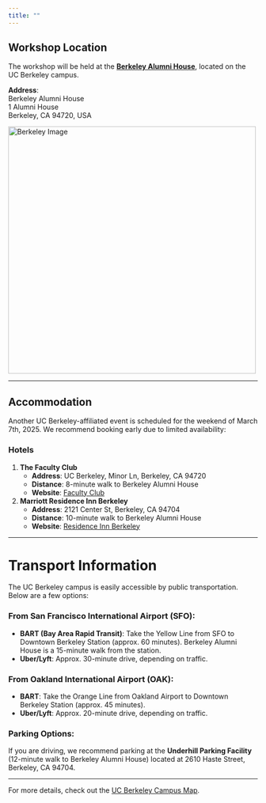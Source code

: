 ```yaml
---
title: ""
---
```


## Workshop Location

The workshop will be held at the [**Berkeley Alumni House**](https://alumni.berkeley.edu/cal-spirit/alumni-house/), located on the UC Berkeley campus.    

**Address**:  
Berkeley Alumni House   
1 Alumni House  
Berkeley, CA 94720, USA

<img src="Alumni_house.jpg" alt="Berkeley Image" width="500px" />  <!-- Adjust the width as needed -->

---

## Accommodation

Another UC Berkeley-affiliated event is scheduled for the weekend of March 7th, 2025. We recommend booking early due to limited availability:

### Hotels

1. **The Faculty Club**
   - **Address**: UC Berkeley, Minor Ln, Berkeley, CA 94720
   - **Distance**: 8-minute walk to Berkeley Alumni House
   - **Website**: [Faculty Club](https://www.berkeleyfacultyclub.com/)
   
2. **Marriott Residence Inn Berkeley**
   - **Address**: 2121 Center St, Berkeley, CA 94704
   - **Distance**: 10-minute walk to Berkeley Alumni House
   - **Website**: [Residence Inn Berkeley](https://www.marriott.com/en-us/hotels/oakrr-residence-inn-berkeley/overview/?scid=f2ae0541-1279-4f24-b197-a979c79310b0)

---

# Transport Information

The UC Berkeley campus is easily accessible by public transportation. Below are a few options:

### From San Francisco International Airport (SFO):
- **BART (Bay Area Rapid Transit)**: Take the Yellow Line from SFO to Downtown Berkeley Station (approx. 60 minutes). Berkeley Alumni House is a 15-minute walk from the station.
- **Uber/Lyft**: Approx. 30-minute drive, depending on traffic.

### From Oakland International Airport (OAK):
- **BART**: Take the Orange Line from Oakland Airport to Downtown Berkeley Station (approx. 45 minutes).
- **Uber/Lyft**: Approx. 20-minute drive, depending on traffic.

### Parking Options:
If you are driving, we recommend parking at the **Underhill Parking Facility** (12-minute walk to Berkeley Alumni House) located at 2610 Haste Street, Berkeley, CA 94704.

---

For more details, check out the [UC Berkeley Campus Map](https://www.berkeley.edu/map).
